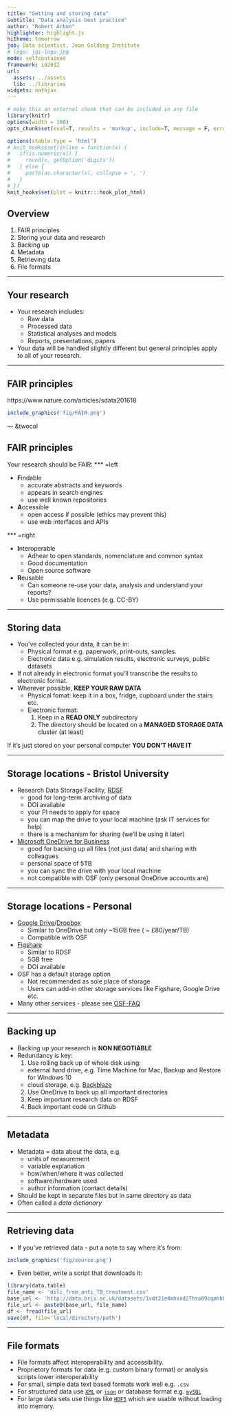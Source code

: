 ```yaml
---
title: "Getting and storing data"
subtitle: "Data analysis best practice"
author: "Robert Arbon"
highlighter: highlight.js
hitheme: tomorrow
job: Data scientist, Jean Golding Institute
# logo: jgi-logo.jpg
mode: selfcontained
framework: io2012
url:
  assets: ../assets
  lib: ../libraries
widgets: mathjax
---
```


```r
# make this an external chunk that can be included in any file
library(knitr)
options(width = 100)
opts_chunk$set(eval=T, results = 'markup', include=T, message = F, error = F, warning = F, comment = NA, fig.align = 'center', dpi = 100, tidy = F, cache.path = '.cache/', fig.path = 'fig/')

options(xtable.type = 'html')
# knit_hooks$set(inline = function(x) {
#   if(is.numeric(x)) {
#     round(x, getOption('digits'))
#   } else {
#     paste(as.character(x), collapse = ', ')
#   }
# })
knit_hooks$set(plot = knitr:::hook_plot_html)
```

## Overview 

1. FAIR principles
1. Storing your data and research
1. Backing up
1. Metadata
2. Retrieving data
4. File formats

---

## Your research

* Your research includes: 
  * Raw data
  * Processed data 
  * Statistical analyses and models
  * Reports, presentations, papers
* Your data will be handled slightly different but general principles apply to all of your research. 


---

## FAIR principles

https://www.nature.com/articles/sdata201618

```r
include_graphics('fig/FAIR.png')
```

--- &twocol

## FAIR principles
Your research should be FAIR:
*** =left

* **F**indable
  * accurate abstracts and keywords 
  * appears in search engines
  * use well known repositories
* **A**ccessible
  * open access if possible (ethics may prevent this)
  * use web interfaces and APIs
  
*** =right

* **I**nteroperable
  * Adhear to open standards, nomenclature and common syntax
  * Good documentation
  * Open source software
* **R**eusable
  * Can someone re-use your data, analysis and understand your reports?
  * Use permissable licences (e.g. CC-BY)

---

## Storing data

* You've collected your data, it can be in: 
  * Physical format e.g. paperwork, print-outs, samples. 
  * Electronic data e.g. simulation results, electronic surveys, public datasets
* If not already in electronic format you'll transcribe the results to electronic format. 
* Wherever possible, **KEEP YOUR RAW DATA**
  * Physical fomat: keep it in a box, fridge, cupboard under the stairs etc. 
  * Electronic format:
      1. Keep in a **READ ONLY** subdirectory
      2. The directory should be located on a **MANAGED STORAGE DATA** cluster (at least)

If it's just stored on your personal computer **YOU DON'T HAVE IT**


---

## Storage locations - Bristol University

* Research Data Storage Facility, [RDSF](http://www.bristol.ac.uk/acrc/research-data-storage-facility/)
  * good for long-term archiving of data
  * DOI available
  * your PI needs to apply for space
  * you can map the drive to your local machine (ask IT services for help)
  * there is a mechanism for sharing (we'll be using it later)


* [Microsoft OneDrive for Business](https://uob.sharepoint.com/sites/systemsupport/SitePages/onedrive-home.aspx)
  * good for backing up all files (not just data) and sharing with colleagues
  * personal space of 5TB
  * you can sync the drive with your local machine
  * not compatible with OSF (only personal OneDrive accounts are)


---

## Storage locations - Personal 

* [Google Drive](https://www.google.co.uk/drive/)/[Dropbox](https://www.dropbox.com/)
  * Similar to OneDrive but only ~15GB free ( ~ £80/year/TB)
  * Compatible with OSF
  
* [Figshare](https://figshare.com/)
  * Similar to RDSF
  * 5GB free
  * DOI available

* OSF has a default storage option
  * Not recommended as sole place of storage
  * Users can add-in other storage services like Figshare, Google Drive etc. 

* Many other services - please see [OSF-FAQ](http://help.osf.io/m/faqs/l/726460-faqs#what-is-the-cap-on-data-per-user-or-per-project)

---

## Backing up

* Backing up your research is **NON NEGOTIABLE**
* Redundancy is key: 
  1. Use rolling back up of whole disk using:
    * external hard drive, e.g. Time Machine for Mac, Backup and Restore for Windows 10
    * cloud storage, e.g. [Backblaze](https://www.backblaze.com/cloud-backup.html)
  2. Use OneDrive to back up all important directories
  3. Keep important research data on RDSF
  4. Back important code on Github

---

## Metadata

* Metadata = data about the data, e.g.
  * units of measurement
  * variable explanation
  * how/when/where it was collected
  * software/hardware used
  * author information (contact details)
* Should be kept in separate files but in same directory as data 
* Often called a *data dictionary*

---

## Retrieving data

* If you've retrieved data - put a note to say where it's from:
```r
include_graphics('fig/source.png')
```

* Even better, write a script that downloads it: 

```r
library(data.table)
file_name <- 'dili_from_anti_TB_treatment.csv'
base_url <- 'http://data.bris.ac.uk/datasets/1vdt21e4mhxxd27hso89cqmhhh/'
file_url <- paste0(base_url, file_name)
df <- fread(file_url)
save(df, file='local/directory/path')
```

---

## File formats

* File formats affect interoperability and accessibility. 
* Proprietory formats for data (e.g. custom binary format) or analysis scripts lower interoperability
* For small, simple data text based formats work well e.g. `.csv`
* For structured data use [`XML`](https://www.w3schools.com/xml/xml_whatis.asp) or  [`json`](https://www.json.org/) or database format e.g. [`mySQL`](https://www.mysql.com/)
* For large data sets use things like [`HDF5`](https://support.hdfgroup.org/HDF5/) which are usable without loading into memory. 

